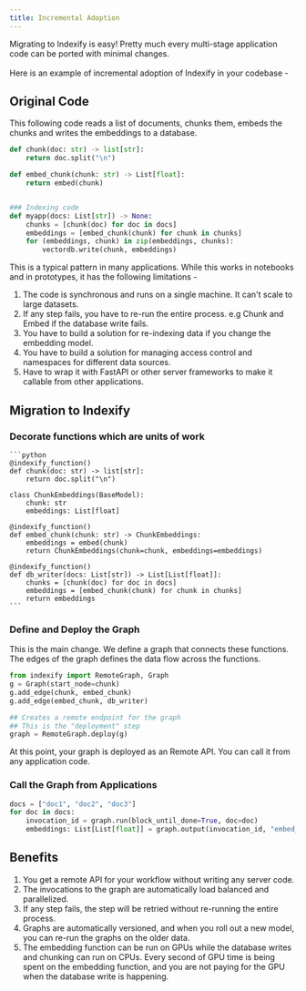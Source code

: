 ```yaml
---
title: Incremental Adoption
---
```

Migrating to Indexify is easy! Pretty much every multi-stage application code can be ported with minimal changes.<br></br>
Here is an example of incremental adoption of Indexify in your codebase -

## Original Code 
This following code reads a list of documents, chunks them, embeds the chunks and writes the embeddings to a database.
```python
def chunk(doc: str) -> list[str]:
    return doc.split("\n")

def embed_chunk(chunk: str) -> List[float]:
    return embed(chunk)


### Indexing code 
def myapp(docs: List[str]) -> None:
    chunks = [chunk(doc) for doc in docs]
    embeddings = [embed_chunk(chunk) for chunk in chunks]
    for (embeddings, chunk) in zip(embeddings, chunks):
        vectordb.write(chunk, embeddings)
```

This is a typical pattern in many applications. While this works in notebooks and in prototypes, it has the following limitations -

1. The code is synchronous and runs on a single machine. It can't scale to large datasets.
2. If any step fails, you have to re-run the entire process. e.g Chunk and Embed if the database write fails.
3. You have to build a solution for re-indexing data if you change the embedding model. 
4. You have to build a solution for managing access control and namespaces for different data sources.
5. Have to wrap it with FastAPI or other server frameworks to make it callable from other applications.

## Migration to Indexify
### Decorate functions which are units of work
    
    ```python
    @indexify_function()
    def chunk(doc: str) -> list[str]:
        return doc.split("\n")

    class ChunkEmbeddings(BaseModel):
        chunk: str
        embeddings: List[float]

    @indexify_function()
    def embed_chunk(chunk: str) -> ChunkEmbeddings:
        embeddings = embed(chunk)
        return ChunkEmbeddings(chunk=chunk, embeddings=embeddings)

    @indexify_function()
    def db_writer(docs: List[str]) -> List[List[float]]:
        chunks = [chunk(doc) for doc in docs]
        embeddings = [embed_chunk(chunk) for chunk in chunks]
        return embeddings
    ```

### Define and Deploy the Graph

This is the main change. We define a graph that connects these functions. The edges of the graph defines the data flow across the functions.

```python
from indexify import RemoteGraph, Graph
g = Graph(start_node=chunk)
g.add_edge(chunk, embed_chunk)
g.add_edge(embed_chunk, db_writer)

## Creates a remote endpoint for the graph
## This is the "deployment" step
graph = RemoteGraph.deploy(g)
```
At this point, your graph is deployed as an Remote API. You can call it from any application code.
### Call the Graph from Applications 

```python
docs = ["doc1", "doc2", "doc3"]
for doc in docs:
    invocation_id = graph.run(block_until_done=True, doc=doc)
    embeddings: List[List[float]] = graph.output(invocation_id, "embed_chunk")
```

## Benefits
1. You get a remote API for your workflow without writing any server code.
2. The invocations to the graph are automatically load balanced and parallelized.
3. If any step fails, the step will be retried without re-running the entire process.
4. Graphs are automatically versioned, and when you roll out a new model, you can re-run the graphs on the older data.
5. The embedding function can be run on GPUs while the database writes and chunking can run on CPUs. Every second 
of GPU time is being spent on the embedding function, and you are not paying for the GPU when the database write is happening.